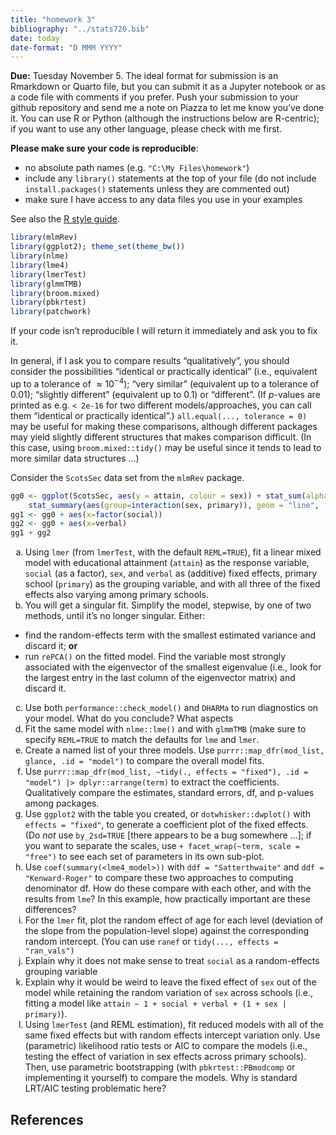 ```yaml
---
title: "homework 3"
bibliography: "../stats720.bib"
date: today
date-format: "D MMM YYYY"
---
```


**Due:** Tuesday November 5. The ideal format for submission is an Rmarkdown or Quarto file, but you can submit it as a Jupyter notebook or as a code file with comments if you prefer. Push your submission to your github repository and send me a note on Piazza to let me know you've done it. You can use R or Python (although the instructions below are R-centric); if you want to use any other language, please check with me first.

**Please make sure your code is reproducible**:

* no absolute path names (e.g. `"C:\My Files\homework"`)
* include any `library()` statements at the top of your file (do not include `install.packages()` statements unless they are commented out)
* make sure I have access to any data files you use in your examples

See also the [R style guide](https://bbolker.github.io/stats720/R_style.html).

```r
library(mlmRev)
library(ggplot2); theme_set(theme_bw())
library(nlme)
library(lme4)
library(lmerTest)
library(glmmTMB)
library(broom.mixed)
library(pbkrtest)
library(patchwork)
```

If your code isn't reproducible I will return it immediately and ask you to fix it.

In general, if I ask you to compare results "qualitatively", you should consider the possibilities "identical or practically identical" (i.e., equivalent up to a tolerance of $\approx 10^{-4}$); "very similar" (equivalent up to a tolerance of 0.01); "slightly different" (equivalent up to 0.1) or "different". (If $p$-values are printed as e.g. `< 2e-16` for two different models/approaches, you can call them "identical or practically identical".)  `all.equal(..., tolerance = 0)` may be useful for making these comparisons, although different packages may yield slightly different structures that makes comparison difficult. (In this case, using `broom.mixed::tidy()` may be useful since it tends to lead to more similar data structures ...)

Consider the `ScotsSec` data set from the `mlmRev` package. 

```r
gg0 <- ggplot(ScotsSec, aes(y = attain, colour = sex)) + stat_sum(alpha = 0.5) +
    stat_summary(aes(group=interaction(sex, primary)), geom = "line", fun=mean)
gg1 <- gg0 + aes(x=factor(social))
gg2 <- gg0 + aes(x=verbal)
gg1 + gg2
```

a. Using `lmer` (from `lmerTest`, with the default `REML=TRUE`), fit a linear mixed model with educational attainment (`attain`) as the response variable, `social` (as a factor), `sex`, and `verbal` as (additive) fixed effects, primary school (`primary`) as the grouping variable, and with all three of the fixed effects also varying among primary schools.
b. You will get a singular fit. Simplify the model, stepwise, by one of two methods, until it's no longer singular. Either:
* find the random-effects term with the smallest estimated variance and discard it; **or**
* run `rePCA()` on the fitted model. Find the variable most strongly associated with the eigenvector of the smallest eigenvalue (i.e., look for the largest entry in the last column of the eigenvector matrix) and discard it.
c. Use both `performance::check_model()` and `DHARMa` to run diagnostics on your model. What do you conclude? What aspects 
c. Fit the same model with `nlme::lme()` and with `glmmTMB` (make sure to specify `REML=TRUE` to match the defaults for `lme` and `lmer`.
d. Create a named list of your three models. Use `purrr::map_dfr(mod_list, glance, .id = "model")` to compare the overall model fits.
e. Use `purrr::map_dfr(mod_list, ~tidy(., effects = "fixed"), .id = "model") |> dplyr::arrange(term)` to extract the coefficients. Qualitatively compare the estimates, standard errors, df, and p-values among packages. 
f. Use `ggplot2` with the table you created, or `dotwhisker::dwplot()` with `effects = "fixed"`, to generate a coefficient plot of the fixed effects. (Do *not* use `by_2sd=TRUE` [there appears to be a bug somewhere ...]; if you want to separate the scales, use `+ facet_wrap(~term, scale = "free")` to see each set of parameters in its own sub-plot.
g. Use `coef(summary(<lme4_model>))` with `ddf = "Satterthwaite"` and `ddf = "Kenward-Roger"` to compare these two approaches to computing denominator df.  How do these compare with each other, and with the results from `lme`? In this example, how practically important are these differences?
h. For the `lmer` fit, plot the random effect of age for each level (deviation of the slope from the population-level slope) against the corresponding random intercept. (You can use `ranef` or `tidy(..., effects = "ran_vals")`
e. Explain why it does not make sense to treat `social` as a random-effects grouping variable
f. Explain why it would be weird to leave the fixed effect of `sex` out of the model while retaining the random variation of `sex` across schools (i.e., fitting a model like `attain ~ 1 + social + verbal + (1 + sex | primary)`).
g. Using `lmerTest` (and REML estimation), fit reduced models with all of the same fixed effects but with random effects intercept variation only. Use (parametric) likelihood ratio tests or AIC to compare the models (i.e., testing the effect of variation in sex effects across primary schools). Then, use parametric bootstrapping (with `pbkrtest::PBmodcomp` or implementing it yourself) to compare the models.  Why is standard LRT/AIC testing problematic here?

## References

